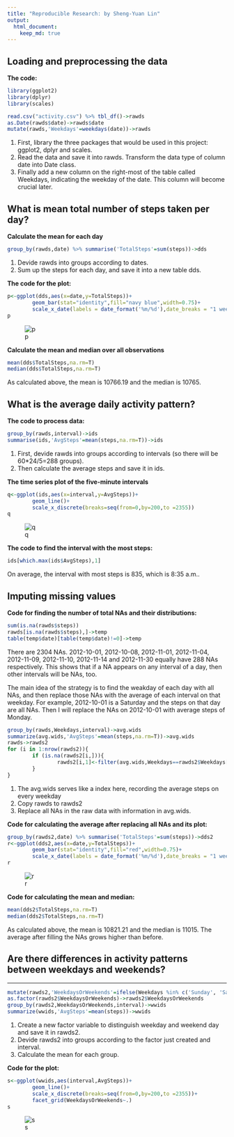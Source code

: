 ```yaml
---
title: "Reproducible Research: by Sheng-Yuan Lin"
output: 
  html_document:
    keep_md: true
---
```



## Loading and preprocessing the data

**The code:**
```r
library(ggplot2)
library(dplyr)
library(scales)

read.csv("activity.csv") %>% tbl_df()->rawds
as.Date(rawds$date)->rawds$date
mutate(rawds,'Weekdays'=weekdays(date))->rawds
```
1. First, library the three packages that would be used in this project: ggplot2, dplyr and scales. 
2. Read the data and save it into rawds. Transform the data type of column date into Date class. 
3. Finally add a new column on the right-most of the table called Weekdays, indicating the weekday of the date. This column will become crucial later.

## What is mean total number of steps taken per day?

**Calculate the mean for each day**
```r
group_by(rawds,date) %>% summarise('TotalSteps'=sum(steps))->dds
```
1. Devide rawds into groups according to dates.
2. Sum up the steps for each day, and save it into a new table dds.

**The code for the plot:**
```r
p<-ggplot(dds,aes(x=date,y=TotalSteps))+
        geom_bar(stat="identity",fill="navy blue",width=0.75)+
        scale_x_date(labels = date_format('%m/%d'),date_breaks = "1 week")
p
```
![p](instructions_fig/p.png)

**Calculate the mean and median over all observations**
```r
mean(dds$TotalSteps,na.rm=T)
median(dds$TotalSteps,na.rm=T)
```
As calculated above, the mean is 10766.19 and the median is 10765.

## What is the average daily activity pattern?

**The code to process data:**
```r
group_by(rawds,interval)->ids
summarise(ids,'AvgSteps'=mean(steps,na.rm=T))->ids
```
1. First, devide rawds into groups according to intervals (so there will be 60*24/5=288 groups).
2. Then calculate the average steps and save it in ids.

**The time series plot of the five-minute intervals**
```r
q<-ggplot(ids,aes(x=interval,y=AvgSteps))+
        geom_line()+
        scale_x_discrete(breaks=seq(from=0,by=200,to =2355))
q
```
![q](instructions_fig/q.png)

**The code to find the interval with the most steps:**
```r
ids[which.max(ids$AvgSteps),1]
```
On average, the interval with most steps is 835, which is 8:35 a.m..


## Imputing missing values

**Code for finding the number of total NAs and their distributions:**
```r
sum(is.na(rawds$steps))
rawds[is.na(rawds$steps),]->temp
table(temp$date)[table(temp$date)!=0]->temp
```
There are 2304 NAs.
2012-10-01, 2012-10-08, 2012-11-01, 2012-11-04, 2012-11-09, 2012-11-10, 2012-11-14 and 2012-11-30 equally have 288 NAs respectively. This shows that if a NA appears on any interval of a day, then other intervals will be NAs, too.

The main idea of the strategy is to find the weakday of each day with all NAs, and then replace those NAs with the average of each interval on that weekday. For example, 2012-10-01 is a Saturday and the steps on that day are all NAs. Then I will replace the NAs on 2012-10-01 with average steps of Monday.

```r
group_by(rawds,Weekdays,interval)->avg.wids
summarize(avg.wids,'AvgSteps'=mean(steps,na.rm=T))->avg.wids
rawds->rawds2
for (i in 1:nrow(rawds2)){
        if (is.na(rawds2[i,])){
                rawds2[i,1]<-filter(avg.wids,Weekdays==rawds2$Weekdays[i] & interval==rawds2$interval[i])$AvgSteps[1]
        }
}
```
1. The avg.wids serves like a index here, recording the average steps on every weekday
2. Copy rawds to rawds2
3. Replace all NAs in the raw data with information in avg.wids.

**Code for calculating the average after replacing all NAs and its plot:**
```r
group_by(rawds2,date) %>% summarise('TotalSteps'=sum(steps))->dds2
r<-ggplot(dds2,aes(x=date,y=TotalSteps))+
        geom_bar(stat="identity",fill="red",width=0.75)+
        scale_x_date(labels = date_format('%m/%d'),date_breaks = "1 week")
r
```
![r](instructions_fig/r.png)

**Code for calculating the mean and median:**
```r
mean(dds2$TotalSteps,na.rm=T)
median(dds2$TotalSteps,na.rm=T)
```

As calculated above, the mean is 10821.21 and the median is 11015. The average after filling the NAs grows higher than before.

## Are there differences in activity patterns between weekdays and weekends?

****
```r
mutate(rawds2,'WeekdaysOrWeekends'=ifelse(Weekdays %in% c('Sunday', 'Saturday'),'Weekend','Weekday'))->rawds2
as.factor(rawds2$WeekdaysOrWeekends)->rawds2$WeekdaysOrWeekends
group_by(rawds2,WeekdaysOrWeekends,interval)->wwids
summarize(wwids,'AvgSteps'=mean(steps))->wwids
```
1. Create a new factor variable to distinguish weekday and weekend day and save it in rawds2.
2. Devide rawds2 into groups according to the factor just created and interval.
3. Calculate the mean for each group.

**Code for the plot:**
```r
s<-ggplot(wwids,aes(interval,AvgSteps))+
        geom_line()+
        scale_x_discrete(breaks=seq(from=0,by=200,to =2355))+
        facet_grid(WeekdaysOrWeekends~.)
s
```
![s](instructions_fig/s.png)
